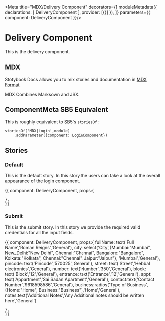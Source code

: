 
<Meta title="MDX/Delivery Component" decorators={[
    moduleMetadata({
        declarations: [
            DeliveryComponent
        ],
        provider: [{}]
    }),
]} parameters={{
    component: DeliveryComponent
}}/>

# Delivery Component 

This is the delivery component.

## MDX

Stotybook Docs allows you to mix stories and documentation in 
[MDX Format](https://mdxjs.com/)

MDX Combines Marksown and JSX.

## ComponentMeta SB5 Equivalent

This is roughly equivalent to SB5's `storiesOf` :

```
storiesOf('MDX|Login',module)
    .addParameter({component: LoginComponent})

```

## Stories

### Default

This is the default story. In this story the users can take a look at the overall
appearance of the login component.

<Preview>
  <Story name="Default">{{
    component: DeliveryComponent,
    props:{
      
    },
    }}    
  </Story>
</Preview>

### Submit

This is the submit story. In this story we provide the required valid credentials for 
all the input fields.

<Preview>
  <Story name="Valid Data">{{
    component: DeliveryComponent,
    props:{
      fullName: text('Full Name','Roman Reigns','General'),
      city: select('City',{Mumbai:"Mumbai",
                            New_Delhi:"New Delhi",
                            Chennai:"Chennai",
                            Bangalore:"Bangalore",
                            Kolkata:"Kolkata",
                            Chennai:"Chennai",
                            Jaipur:"Jaipur"},
                            'Mumbai','General'),
      pincode: text('Pincode','570025','General'),
      street: text('Street','Hebbal electronics','General'),
      number: text('Number','350','General'),
      block: text('Block','12','General'),
      entrance: text('Entrance','12','General'),
      appt: text('Appartment','Sai Sadan Apartment','General'),
      contact:text('Contact Number','9618598586','General'),
      business:radios('Type of Business',{Home:"Home",
                                Business:"Business"},'Home','General'),
        notes:text('Additional Notes','Any Additional notes should be written here','General')
      
    },
    }}    
  </Story>
</Preview>
